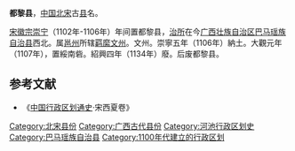 '''都黎县'''，[[中国|中国]][[北宋|北宋]]古[[县|县]]名。

[[宋徽宗|宋徽宗]][[崇宁|崇宁]]（1102年-1106年）年间置都黎县，[[治所|治所]]在今[[广西壮族自治区|广西壮族自治区]][[巴马瑶族自治县|巴马瑶族自治县]]西北。属[[邕州|邕州]]所辖[[羁縻|羁縻]][[文州|文州]]。文州。崇寧五年（1106年）納土。大觀元年（1107年），置綏南砦。紹興四年（1134年）廢。后废都黎县。 

==参考文献==
*《[[中国行政区划通史|中国行政区划通史]]·宋西夏卷》
{{北宋行政区划小作品}}
[[Category:北宋县份|Category:北宋县份]]
[[Category:广西古代县份|Category:广西古代县份]]
[[Category:河池行政区划史|Category:河池行政区划史]]
[[Category:巴马瑶族自治县|Category:巴马瑶族自治县]]
[[Category:1100年代建立的行政区划|Category:1100年代建立的行政区划]]